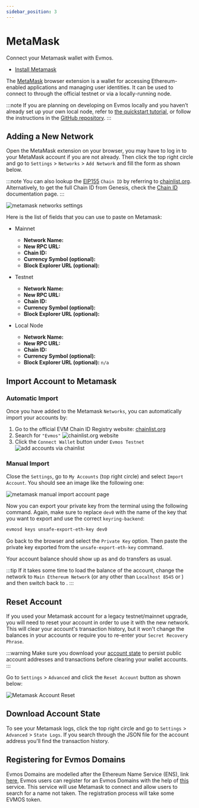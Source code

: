```yaml
---
sidebar_position: 3
---
```


# MetaMask

Connect your Metamask wallet with Evmos. 


- [Install Metamask](https://metamask.io/download/)

The [MetaMask](https://metamask.io/) browser extension is a wallet for accessing Ethereum-enabled applications and managing user identities. It can be used to connect to <ProjectValue keyword="name" /> through the official testnet or via a locally-running <ProjectValue keyword="name" /> node.

:::note
If you are planning on developing on Evmos locally and you haven’t already set up your own local node, refer to [the quickstart tutorial](../../develop/build-a-dApp/run-a-node), or follow the instructions in the [GitHub repository](https://github.com/evmos/evmos/).
:::

## Adding a New Network

Open the MetaMask extension on your browser, you may have to log in to your MetaMask account if you are not already. Then click the top right circle and go to `Settings` > `Networks` > `Add Network` and fill the form as shown below.

:::note
You can also lookup the [EIP155](https://github.com/ethereum/EIPs/blob/master/EIPS/eip-155.md) `Chain ID` by referring to [chainlist.org](https://chainlist.org/). Alternatively, to get the full Chain ID from Genesis, check the [Chain ID](../../protocol/concepts/chain-id) documentation page.
:::

![metamask networks settings](/img/metamask_network_settings.png)

Here is the list of fields that you can use to paste on Metamask:

- Mainnet

    - **Network Name:**  <Highlighter keyword="name" postText=" Mainnet" />
    - **New RPC URL:**  <Highlighter keyword="rpc_url" />
    - **Chain ID:**  <Highlighter keyword="chain_id" />
    - **Currency Symbol (optional):** <Highlighter keyword="ticker" />
    - **Block Explorer URL (optional):** <Highlighter keyword="evm_explorer_url" />
  
- Testnet

    - **Network Name:** <Highlighter keyword="name" postText=" Testnet" />
    - **New RPC URL:**  <Highlighter keyword="rpc_url_testnet" />
    - **Chain ID:** <Highlighter keyword="testnet_ticker" />
    - **Currency Symbol (optional):**  <Highlighter keyword="testnet_ticker" />
    - **Block Explorer URL (optional):**  <Highlighter keyword="testnet_evm_explorer_url" />
  
- Local Node

    - **Network Name:**  <Highlighter keyword="name" postText=" Local" />
    - **New RPC URL:**  <Highlighter keyword="rpc_url_local" />
    - **Chain ID:**  <Highlighter keyword="rpc_url_local" />
    - **Currency Symbol (optional):** <Highlighter keyword="testnet_ticker" />
    - **Block Explorer URL (optional):** `n/a`

## Import Account to Metamask

### Automatic Import

Once you have added <ProjectValue keyword="name" /> to the Metamask `Networks`, you can automatically import your accounts by:

1. Go to the official EVM Chain ID Registry website: [chainlist.org](https://chainlist.org/)
2. Search for `"Evmos"`
   ![chainlist.org website](/img/chainlist.png)
3. Click the `Connect Wallet` button under `Evmos Testnet`
   ![add accounts via chainlist](/img/chainlist_metamask.png)

### Manual Import

Close the `Settings`, go to `My Accounts` (top right circle) and select `Import Account`. You should see an image like the following one:

![metamask manual import account page](/img/metamask_import.png)

Now you can export your private key from the terminal using the following command. Again, make sure to replace `dev0` with the name of the key that you want to export and use the correct `keyring-backend`:

```bash
evmosd keys unsafe-export-eth-key dev0
```

Go back to the browser and select the `Private Key` option. Then paste the private key exported from the `unsafe-export-eth-key` command.

Your account balance should show up as <Highlighter pretext="1 " keyword="testnet_ticker" /> and do transfers as usual.

:::tip
If it takes some time to load the balance of the account, change the network to `Main Ethereum Network` (or any other than `Localhost 8545` or <Highlighter keyword="name" />) and then switch back to <Highlighter keyword="name" />.
:::

## Reset Account

If you used your Metamask account for a legacy testnet/mainnet upgrade, you will need to reset your account in order to use it with the new network. This will clear your account's transaction history, but it won't change the balances in your accounts or require you to re-enter your `Secret Recovery Phrase`.

:::warning
Make sure you download your [account state](#download-account-state) to persist public account addresses and transactions before clearing your wallet accounts.
:::

Go to `Settings` > `Advanced`  and click the `Reset Account` button as shown below:

![Metamask Account Reset](/img/reset_account.png)

## Download Account State

To see your Metamask logs, click the top right circle and go to `Settings` > `Advanced` > `State Logs`. If you search through the JSON file for the account address you'll find the transaction history.

## Registering for Evmos Domains

Evmos Domains are modelled after the Ethereum Name Service (ENS), link [here](https://ens.domains/), Evmos users can register for an Evmos Domains with the help of [this](https://evmos.domains/) service. This service will use Metamask to connect and allow users to search for a name not taken. The registration process will take some EVMOS token.